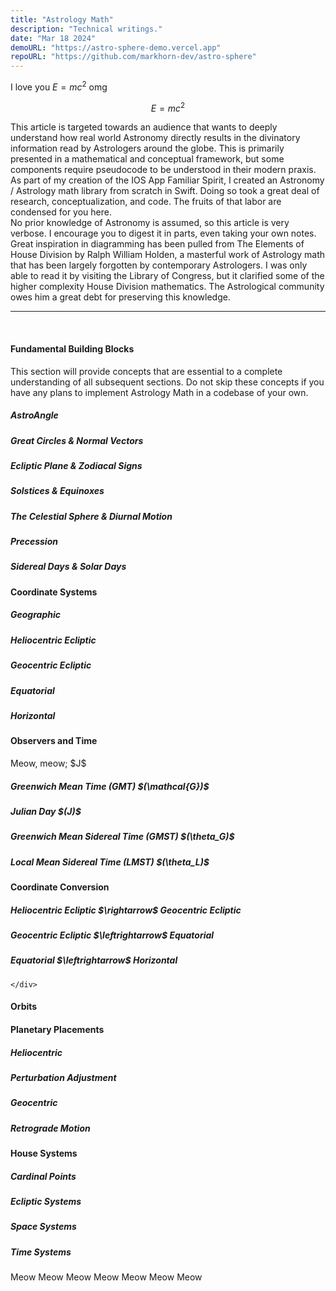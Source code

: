 ```yaml
---
title: "Astrology Math"
description: "Technical writings."
date: "Mar 18 2024"
demoURL: "https://astro-sphere-demo.vercel.app"
repoURL: "https://github.com/markhorn-dev/astro-sphere"
---
```


I love you $E=mc^2$ omg

$$E=mc^2$$

This article is targeted towards an audience that wants to deeply understand how real world Astronomy directly results in the divinatory information read by Astrologers around the globe. This is primarily presented in a mathematical and conceptual framework, but some components require pseudocode to be understood in their modern praxis. 
<br/>
As part of my creation of the IOS App Familiar Spirit, I created an Astronomy / Astrology math library from scratch in Swift. Doing so took a great deal of research, conceptualization, and code. The fruits of that labor are condensed for you here.
<br/>
No prior knowledge of Astronomy is assumed, so this article is very verbose. I encourage you to digest it in parts, even taking your own notes. 
<br/>
Great inspiration in diagramming has been pulled from The Elements of House Division by Ralph William Holden, a masterful work of Astrology math that has been largely forgotten by contemporary Astrologers. I was only able to read it by visiting the Library of Congress, but it clarified some of the higher complexity <Pink>House Division</Pink> mathematics. The Astrological community owes him a great debt for preserving this knowledge.
<br/>
<hr/>
<br/>
<Collapsible>
    <Red slot="title"><h4>Fundamental Building Blocks</h4></Red>
    <div slot="content">
        This section will provide concepts that are essential to a complete understanding of all subsequent sections. Do not skip these concepts if you have any plans to implement Astrology Math in a codebase of your own.
        <Collapsible>
            <Red slot="title"><h5>AstroAngle</h5></Red>
        </Collapsible>
        <Collapsible>
            <Red slot="title"><h5>Great Circles & Normal Vectors</h5></Red>
        </Collapsible>
        <Collapsible>
            <Red slot="title"><h5>Ecliptic Plane & Zodiacal Signs</h5></Red>
        </Collapsible>
        <Collapsible>
            <Red slot="title"><h5>Solstices & Equinoxes</h5></Red>
        </Collapsible>
        <Collapsible>
            <Red slot="title"><h5>The Celestial Sphere & Diurnal Motion</h5></Red>
        </Collapsible>
        <Collapsible>
            <Red slot="title"><h5>Precession</h5></Red>
        </Collapsible>
        <Collapsible>
            <Red slot="title"><h5>Sidereal Days & Solar Days</h5></Red>
        </Collapsible>
    </div>
</Collapsible>
<Collapsible>
    <Orange slot="title"><h4>Coordinate Systems</h4></Orange>
    <div slot="content">
        <Collapsible>
            <Orange slot="title"><h5>Geographic</h5></Orange>
        </Collapsible>
        <Collapsible>
            <Orange slot="title"><h5>Heliocentric Ecliptic</h5></Orange>
        </Collapsible>
        <Collapsible>
            <Orange slot="title"><h5>Geocentric Ecliptic</h5></Orange>
        </Collapsible>
        <Collapsible>
            <Orange slot="title"><h5>Equatorial</h5></Orange>
        </Collapsible>
        <Collapsible>
            <Orange slot="title"><h5>Horizontal</h5></Orange>
        </Collapsible>
    </div>
</Collapsible>

<Collapsible>
    <Yellow slot="title"><h4>Observers and Time</h4></Yellow>
    <div slot="content">
        Meow, meow; $J$
        <Collapsible>
            <Yellow slot="title"><h5>Greenwich Mean Time (GMT) $(\mathcal{G})$</h5></Yellow>
        </Collapsible>
        <Collapsible>
            <Yellow slot="title"><h5>Julian Day $(J)$</h5></Yellow>
        </Collapsible>
        <Collapsible>
            <Yellow slot="title"><h5>Greenwich Mean Sidereal Time (GMST) $(\theta_G)$</h5></Yellow>
        </Collapsible>
        <Collapsible>
            <Yellow slot="title"><h5>Local Mean Sidereal Time (LMST) $(\theta_L)$</h5></Yellow>
        </Collapsible>
    </div>
</Collapsible>

<Collapsible>
    <Green slot="title"><h4>Coordinate Conversion</h4></Green>
    <div slot="content">
        <Collapsible>
            <Green slot="title"><h5>Heliocentric Ecliptic $\rightarrow$ Geocentric Ecliptic</h5></Green>
        </Collapsible>
        <Collapsible>
            <Green slot="title"><h5>Geocentric Ecliptic $\leftrightarrow$ Equatorial</h5></Green>
        </Collapsible>
        <Collapsible>
            <Green slot="title"><h5>Equatorial $\leftrightarrow$ Horizontal</h5></Green>
        </Collapsible>

    </div>
</Collapsible>

<Collapsible>
    <Blue slot="title"><h4>Orbits</h4></Blue>
    <div slot="content">
    </div>
</Collapsible>

<Collapsible>
    <Purple slot="title"><h4>Planetary Placements</h4></Purple>
    <div slot="content">
        <Collapsible>
            <Purple slot="title"><h5>Heliocentric</h5></Purple>
        </Collapsible>
        <Collapsible>
            <Purple slot="title"><h5>Perturbation Adjustment</h5></Purple>
        </Collapsible>
        <Collapsible>
            <Purple slot="title"><h5>Geocentric</h5></Purple>
        </Collapsible>
        <Collapsible>
            <Purple slot="title"><h5>Retrograde Motion</h5></Purple>
        </Collapsible>
    </div>
</Collapsible>

<Collapsible>
    <Pink slot="title"><h4>House Systems</h4></Pink>
    <div slot="content">
        <Collapsible>
            <Pink slot="title"><h5>Cardinal Points</h5></Pink>
        </Collapsible>
        <Collapsible>
            <Pink slot="title"><h5>Ecliptic Systems</h5></Pink>
        </Collapsible>
        <Collapsible>
            <Pink slot="title"><h5>Space Systems</h5></Pink>
        </Collapsible>
        <Collapsible>
            <Pink slot="title"><h5>Time Systems</h5></Pink>
        </Collapsible>
    </div>
</Collapsible>

<Red>Meow</Red>
<Orange>Meow</Orange>
<Yellow>Meow</Yellow>
<Green>Meow</Green>
<Blue>Meow</Blue>
<Purple>Meow</Purple>
<Pink>Meow</Pink>


